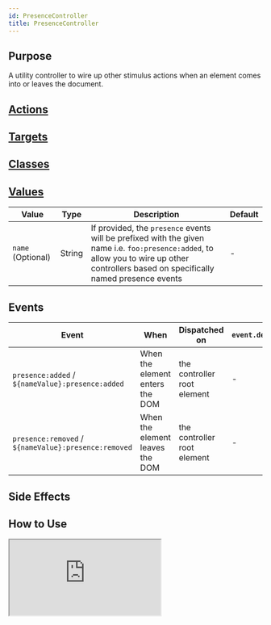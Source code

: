 ```yaml
---
id: PresenceController
title: PresenceController
---
```




## Purpose

A utility controller to wire up other stimulus actions when an element comes into or leaves the document.


## [Actions](https://stimulus.hotwire.dev/reference/actions)
<NoActions/>

## [Targets](https://stimulus.hotwire.dev/reference/targets)
<NoTargets/>

## [Classes](https://stimulus.hotwire.dev/reference/classes)
<NoClasses/>

## [Values](https://stimulus.hotwire.dev/reference/values)

| Value             | Type   | Description                                                                                                                                                                              | Default |
|-------------------|--------|------------------------------------------------------------------------------------------------------------------------------------------------------------------------------------------|---------|
| `name` (Optional) | String | If provided, the `presence` events will be prefixed with the given name i.e. `foo:presence:added`, to allow you to wire up other controllers based on specifically named presence events | -       |

## Events

| Event                                                | When                            | Dispatched on               | `event.detail` |
|------------------------------------------------------|---------------------------------|-----------------------------|----------------|
| `presence:added` / `${nameValue}:presence:added`     | When the element enters the DOM | the controller root element | -              |
| `presence:removed` / `${nameValue}:presence:removed` | When the element leaves the DOM | the controller root element | -              |

## Side Effects
<NoSideEffects/>

## How to Use

<iframe
  src="https:///stimulus-library.netlify.app/controllers/presence_controller.html"
  style={{width: "100%", height: "500px", border: "0", borderRadius: "4px", overflow: "hidden"}}
  sandbox="allow-forms allow-modals allow-popups allow-presentation allow-same-origin allow-scripts"
/>


